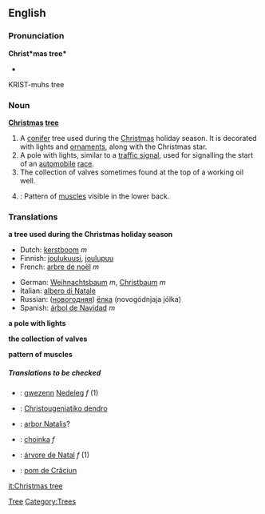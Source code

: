 ==English==

===Pronunciation===
'''Christ*mas tree*'''
*{{audio|En-ca-christmastree.ogg|Audio (CA)}}
KRIST-muhs tree

===Noun===
'''[[Christmas]] [[tree]]'''

# A [[conifer]] tree used during the [[Christmas]] holiday season.  It is decorated with lights and [[ornament]]s, along with the Christmas star.
# A pole with lights, similar to a [[traffic signal]], used for signalling the start of an [[automobile]] [[race]].
# The collection of valves sometimes found at the top of a working oil well.
# {{bodybuilding}}: Pattern of [[muscle]]s visible in the lower back.

===Translations===
'''a tree used during the Christmas holiday season'''
{{top}}
*Dutch: [[kerstboom]] ''m''
*Finnish: [[joulukuusi]], [[joulupuu]]
*French: [[arbre de noël]] ''m''
{{mid}}
*German: [[Weihnachtsbaum]] ''m'', [[Christbaum]] ''m''
*Italian: [[albero di Natale]]
*Russian: ([[новогодний|новогодняя]]) [[ёлка]] (novogódnjaja jólka)
*Spanish: [[árbol de Navidad]] ''m''
{{bottom}}

'''a pole with lights'''
{{top}}

{{mid}}

{{bottom}}

'''the collection of valves'''
{{top}}

{{mid}}

{{bottom}}

'''pattern of muscles'''
{{top}}

{{mid}}

{{bottom}}

=====Translations to be checked=====
<!--Remove this section once all of the translations below have been moved into the tables above.-->
{{checktrans}}
*{{ttbc|Breton|[[Breton]]}}: [[gwezenn]] [[Nedeleg]] ''f'' (1)
*{{ttbc|Greek}}: [[Christougeniatiko dendro]]
*{{ttbc|Latin}}: [[arbor Natalis]]?
*{{ttbc|Polish}}: [[choinka ]] ''f'' 
*{{ttbc|Portuguese}}: [[árvore de Natal]] ''f'' (1)
*{{ttbc|Romanian}}: [[pom de Crăciun]]

[[Category:Christmas|Tree]] 
[[Category:Trees]]

[[it:Christmas tree]]